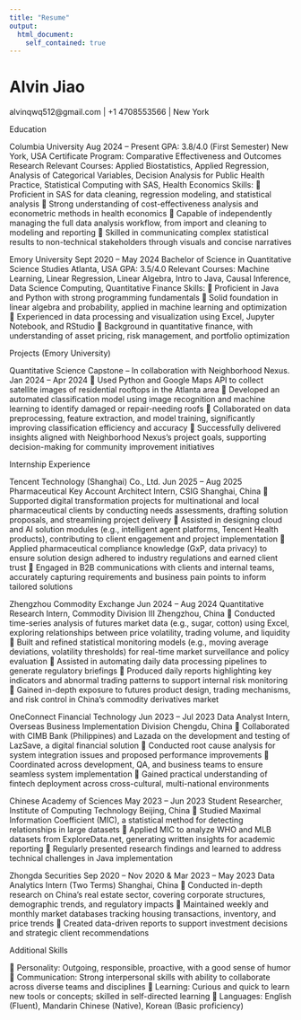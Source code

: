```yaml
---
title: "Resume"
output:
  html_document:
    self_contained: true
---
```


# Alvin Jiao
alvinqwq512@gmail.com | +1 4708553566 | New York

Education 
	
Columbia University 	Aug 2024 – Present
GPA: 3.8/4.0 (First Semester)	New York, USA
Certificate Program: Comparative Effectiveness and Outcomes Research
Relevant Courses:
Applied Biostatistics, Applied Regression, Analysis of Categorical Variables, Decision Analysis for Public Health Practice, Statistical Computing with SAS, Health Economics
Skills:
	Proficient in SAS for data cleaning, regression modeling, and statistical analysis
	Strong understanding of cost-effectiveness analysis and econometric methods in health economics
	Capable of independently managing the full data analysis workflow, from import and cleaning to modeling and reporting
	Skilled in communicating complex statistical results to non-technical stakeholders through visuals and concise narratives

Emory University	Sept 2020 – May 2024
Bachelor of Science in Quantitative Science Studies	Atlanta, USA
GPA: 3.5/4.0
Relevant Courses:
Machine Learning, Linear Regression, Linear Algebra, Intro to Java, Causal Inference, Data Science Computing, Quantitative Finance
Skills:
	Proficient in Java and Python with strong programming fundamentals
	Solid foundation in linear algebra and probability, applied in machine learning and optimization
	Experienced in data processing and visualization using Excel, Jupyter Notebook, and RStudio
	Background in quantitative finance, with understanding of asset pricing, risk management, and portfolio optimization

Projects (Emory University)

Quantitative Science Capstone – In collaboration with Neighborhood Nexus.              Jan 2024 – Apr 2024
	Used Python and Google Maps API to collect satellite images of residential rooftops in the Atlanta area
	Developed an automated classification model using image recognition and machine learning to identify damaged or repair-needing roofs
	Collaborated on data preprocessing, feature extraction, and model training, significantly improving classification efficiency and accuracy
	Successfully delivered insights aligned with Neighborhood Nexus’s project goals, supporting decision-making for community improvement initiatives

Internship Experience

Tencent Technology (Shanghai) Co., Ltd.	Jun 2025 – Aug 2025
Pharmaceutical Key Account Architect Intern, CSIG	Shanghai, China
	Supported digital transformation projects for multinational and local pharmaceutical clients by conducting needs assessments, drafting solution proposals, and streamlining project delivery
	Assisted in designing cloud and AI solution modules (e.g., intelligent agent platforms, Tencent Health products), contributing to client engagement and project implementation
	Applied pharmaceutical compliance knowledge (GxP, data privacy) to ensure solution design adhered to industry regulations and earned client trust
	Engaged in B2B communications with clients and internal teams, accurately capturing requirements and business pain points to inform tailored solutions

Zhengzhou Commodity Exchange	Jun 2024 – Aug 2024
Quantitative Research Intern, Commodity Division III	Zhengzhou, China
	Conducted time-series analysis of futures market data (e.g., sugar, cotton) using Excel, exploring relationships between price volatility, trading volume, and liquidity
	Built and refined statistical monitoring models (e.g., moving average deviations, volatility thresholds) for real-time market surveillance and policy evaluation
	Assisted in automating daily data processing pipelines to generate regulatory briefings
	Produced daily reports highlighting key indicators and abnormal trading patterns to support internal risk monitoring
	Gained in-depth exposure to futures product design, trading mechanisms, and risk control in China’s commodity derivatives market

OneConnect Financial Technology	Jun 2023 – Jul 2023
Data Analyst Intern, Overseas Business Implementation Division	Chengdu, China
	Collaborated with CIMB Bank (Philippines) and Lazada on the development and testing of LazSave, a digital financial solution
	Conducted root cause analysis for system integration issues and proposed performance improvements
	Coordinated across development, QA, and business teams to ensure seamless system implementation
	Gained practical understanding of fintech deployment across cross-cultural, multi-national environments

Chinese Academy of Sciences	May 2023 – Jun 2023
Student Researcher, Institute of Computing Technology							    Beijing, China
	Studied Maximal Information Coefficient (MIC), a statistical method for detecting relationships in large datasets
	Applied MIC to analyze WHO and MLB datasets from ExploreData.net, generating written insights for academic reporting
	Regularly presented research findings and learned to address technical challenges in Java implementation

Zhongda Securities	Sep 2020 – Nov 2020 & Mar 2023 – May 2023
Data Analytics Intern (Two Terms)	Shanghai, China
	Conducted in-depth research on China’s real estate sector, covering corporate structures, demographic trends, and regulatory impacts
	Maintained weekly and monthly market databases tracking housing transactions, inventory, and price trends
	Created data-driven reports to support investment decisions and strategic client recommendations

Additional Skills

	Personality: Outgoing, responsible, proactive, with a good sense of humor
	Communication: Strong interpersonal skills with ability to collaborate across diverse teams and disciplines
	Learning: Curious and quick to learn new tools or concepts; skilled in self-directed learning
	Languages: English (Fluent), Mandarin Chinese (Native), Korean (Basic proficiency)

